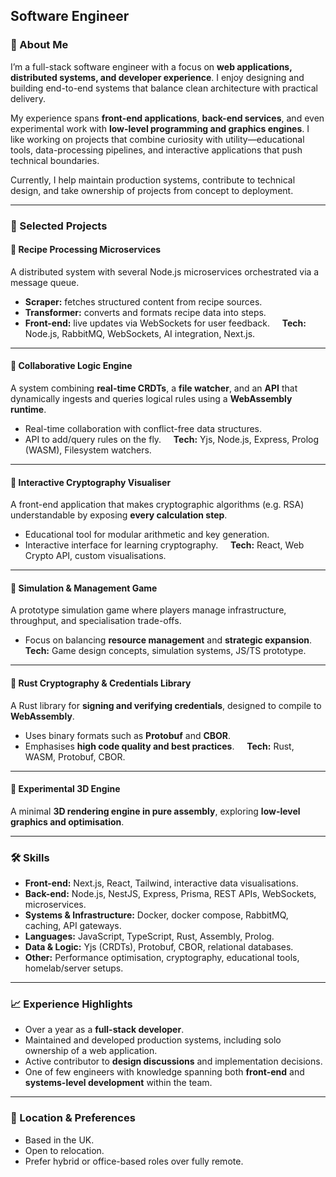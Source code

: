 ## Software Engineer

### 👋 About Me

I’m a full-stack software engineer with a focus on **web applications, distributed systems, and developer experience**. I enjoy designing and building end-to-end systems that balance clean architecture with practical delivery.

My experience spans **front-end applications**, **back-end services**, and even experimental work with **low-level programming and graphics engines**. I like working on projects that combine curiosity with utility—educational tools, data-processing pipelines, and interactive applications that push technical boundaries.

Currently, I help maintain production systems, contribute to technical design, and take ownership of projects from concept to deployment.

---

### 🚀 Selected Projects

#### 🔹 **Recipe Processing Microservices**

A distributed system with several Node.js microservices orchestrated via a message queue.

- **Scraper:** fetches structured content from recipe sources.
- **Transformer:** converts and formats recipe data into steps.
- **Front-end:** live updates via WebSockets for user feedback.  
    **Tech:** Node.js, RabbitMQ, WebSockets, AI integration, Next.js.

---

#### 🔹 **Collaborative Logic Engine**

A system combining **real-time CRDTs**, a **file watcher**, and an **API** that dynamically ingests and queries logical rules using a **WebAssembly runtime**.

- Real-time collaboration with conflict-free data structures.
- API to add/query rules on the fly.  
    **Tech:** Yjs, Node.js, Express, Prolog (WASM), Filesystem watchers.

---

#### 🔹 **Interactive Cryptography Visualiser**

A front-end application that makes cryptographic algorithms (e.g. RSA) understandable by exposing **every calculation step**.

- Educational tool for modular arithmetic and key generation.
- Interactive interface for learning cryptography.  
    **Tech:** React, Web Crypto API, custom visualisations.

---

#### 🔹 **Simulation & Management Game**

A prototype simulation game where players manage infrastructure, throughput, and specialisation trade-offs.

- Focus on balancing **resource management** and **strategic expansion**.  
    **Tech:** Game design concepts, simulation systems, JS/TS prototype.

---

#### 🔹 **Rust Cryptography & Credentials Library**

A Rust library for **signing and verifying credentials**, designed to compile to **WebAssembly**.

- Uses binary formats such as **Protobuf** and **CBOR**.
- Emphasises **high code quality and best practices**.  
    **Tech:** Rust, WASM, Protobuf, CBOR.

---

#### 🔹 **Experimental 3D Engine**

A minimal **3D rendering engine in pure assembly**, exploring **low-level graphics and optimisation**.

---

### 🛠️ Skills

- **Front-end:** Next.js, React, Tailwind, interactive data visualisations.
- **Back-end:** Node.js, NestJS, Express, Prisma, REST APIs, WebSockets, microservices.
- **Systems & Infrastructure:** Docker, docker compose, RabbitMQ, caching, API gateways.
- **Languages:** JavaScript, TypeScript, Rust, Assembly, Prolog.
- **Data & Logic:** Yjs (CRDTs), Protobuf, CBOR, relational databases.
- **Other:** Performance optimisation, cryptography, educational tools, homelab/server setups.

---

### 📈 Experience Highlights

- Over a year as a **full-stack developer**.
- Maintained and developed production systems, including solo ownership of a web application.
- Active contributor to **design discussions** and implementation decisions.
- One of few engineers with knowledge spanning both **front-end** and **systems-level development** within the team.

---

### 📍 Location & Preferences

- Based in the UK.
- Open to relocation.
- Prefer hybrid or office-based roles over fully remote.
